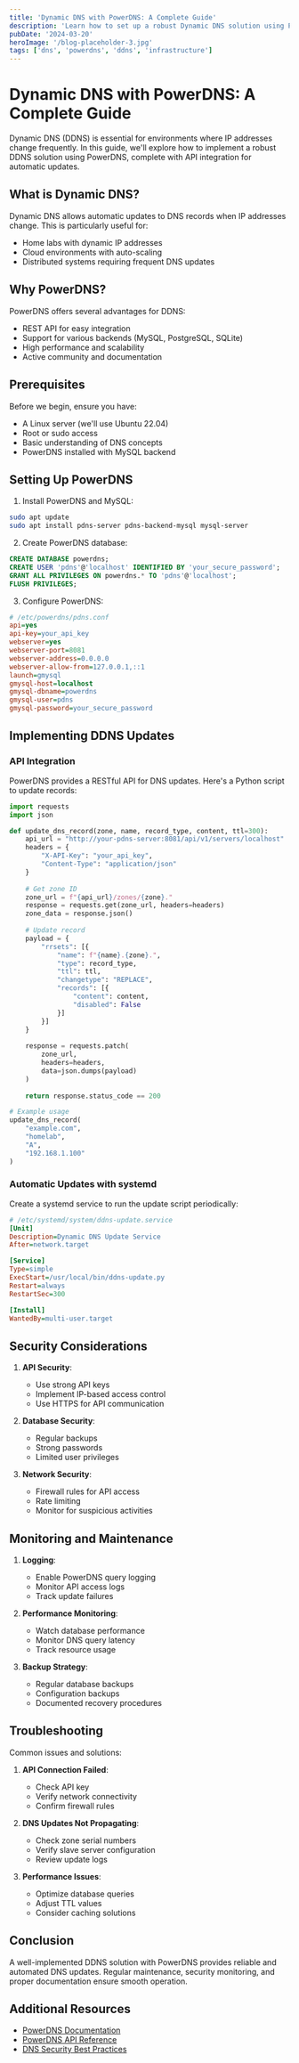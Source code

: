 ```yaml
---
title: 'Dynamic DNS with PowerDNS: A Complete Guide'
description: 'Learn how to set up a robust Dynamic DNS solution using PowerDNS, including API integration and automatic updates'
pubDate: '2024-03-20'
heroImage: '/blog-placeholder-3.jpg'
tags: ['dns', 'powerdns', 'ddns', 'infrastructure']
---
```


# Dynamic DNS with PowerDNS: A Complete Guide

Dynamic DNS (DDNS) is essential for environments where IP addresses change frequently. In this guide, we'll explore how to implement a robust DDNS solution using PowerDNS, complete with API integration for automatic updates.

## What is Dynamic DNS?

Dynamic DNS allows automatic updates to DNS records when IP addresses change. This is particularly useful for:
- Home labs with dynamic IP addresses
- Cloud environments with auto-scaling
- Distributed systems requiring frequent DNS updates

## Why PowerDNS?

PowerDNS offers several advantages for DDNS:
- REST API for easy integration
- Support for various backends (MySQL, PostgreSQL, SQLite)
- High performance and scalability
- Active community and documentation

## Prerequisites

Before we begin, ensure you have:
- A Linux server (we'll use Ubuntu 22.04)
- Root or sudo access
- Basic understanding of DNS concepts
- PowerDNS installed with MySQL backend

## Setting Up PowerDNS

1. Install PowerDNS and MySQL:
```bash
sudo apt update
sudo apt install pdns-server pdns-backend-mysql mysql-server
```

2. Create PowerDNS database:
```sql
CREATE DATABASE powerdns;
CREATE USER 'pdns'@'localhost' IDENTIFIED BY 'your_secure_password';
GRANT ALL PRIVILEGES ON powerdns.* TO 'pdns'@'localhost';
FLUSH PRIVILEGES;
```

3. Configure PowerDNS:
```ini
# /etc/powerdns/pdns.conf
api=yes
api-key=your_api_key
webserver=yes
webserver-port=8081
webserver-address=0.0.0.0
webserver-allow-from=127.0.0.1,::1
launch=gmysql
gmysql-host=localhost
gmysql-dbname=powerdns
gmysql-user=pdns
gmysql-password=your_secure_password
```

## Implementing DDNS Updates

### API Integration

PowerDNS provides a RESTful API for DNS updates. Here's a Python script to update records:

```python
import requests
import json

def update_dns_record(zone, name, record_type, content, ttl=300):
    api_url = "http://your-pdns-server:8081/api/v1/servers/localhost"
    headers = {
        "X-API-Key": "your_api_key",
        "Content-Type": "application/json"
    }
    
    # Get zone ID
    zone_url = f"{api_url}/zones/{zone}."
    response = requests.get(zone_url, headers=headers)
    zone_data = response.json()
    
    # Update record
    payload = {
        "rrsets": [{
            "name": f"{name}.{zone}.",
            "type": record_type,
            "ttl": ttl,
            "changetype": "REPLACE",
            "records": [{
                "content": content,
                "disabled": False
            }]
        }]
    }
    
    response = requests.patch(
        zone_url,
        headers=headers,
        data=json.dumps(payload)
    )
    
    return response.status_code == 200

# Example usage
update_dns_record(
    "example.com",
    "homelab",
    "A",
    "192.168.1.100"
)
```

### Automatic Updates with systemd

Create a systemd service to run the update script periodically:

```ini
# /etc/systemd/system/ddns-update.service
[Unit]
Description=Dynamic DNS Update Service
After=network.target

[Service]
Type=simple
ExecStart=/usr/local/bin/ddns-update.py
Restart=always
RestartSec=300

[Install]
WantedBy=multi-user.target
```

## Security Considerations

1. **API Security**:
   - Use strong API keys
   - Implement IP-based access control
   - Use HTTPS for API communication

2. **Database Security**:
   - Regular backups
   - Strong passwords
   - Limited user privileges

3. **Network Security**:
   - Firewall rules for API access
   - Rate limiting
   - Monitor for suspicious activities

## Monitoring and Maintenance

1. **Logging**:
   - Enable PowerDNS query logging
   - Monitor API access logs
   - Track update failures

2. **Performance Monitoring**:
   - Watch database performance
   - Monitor DNS query latency
   - Track resource usage

3. **Backup Strategy**:
   - Regular database backups
   - Configuration backups
   - Documented recovery procedures

## Troubleshooting

Common issues and solutions:

1. **API Connection Failed**:
   - Check API key
   - Verify network connectivity
   - Confirm firewall rules

2. **DNS Updates Not Propagating**:
   - Check zone serial numbers
   - Verify slave server configuration
   - Review update logs

3. **Performance Issues**:
   - Optimize database queries
   - Adjust TTL values
   - Consider caching solutions

## Conclusion

A well-implemented DDNS solution with PowerDNS provides reliable and automated DNS updates. Regular maintenance, security monitoring, and proper documentation ensure smooth operation.

## Additional Resources

- [PowerDNS Documentation](https://doc.powerdns.com/)
- [PowerDNS API Reference](https://doc.powerdns.com/authoritative/http-api/)
- [DNS Security Best Practices](https://www.icann.org/resources/pages/dns-security-2019-03-20-en) 